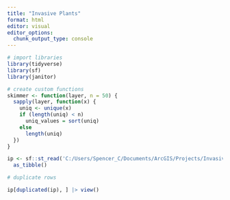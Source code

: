 ```yaml
---
title: "Invasive Plants"
format: html
editor: visual
editor_options: 
  chunk_output_type: console
---
```


```r
# import libraries
library(tidyverse)
library(sf)
library(janitor)

# create custom functions
skimmer <- function(layer, n = 50) {
  sapply(layer, function(x) {
    uniq <- unique(x)
    if (length(uniq) < n)
      uniq_values = sort(uniq)
    else
      length(uniq)
  })
}
```

```r
ip <- sf::st_read('C:/Users/Spencer_C/Documents/ArcGIS/Projects/Invasive Plant Avenza Demo/Invasive Plant Avenza Demo.gdb', layer = 'InvasivePlants') |>
  as_tibble()
```

```r
# duplicate rows

ip[duplicated(ip), ] |> view()
  
```


